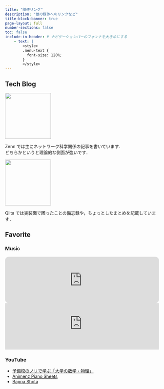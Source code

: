 ```yaml
---
title: "関連リンク"
description: "他の媒体へのリンクなど"
title-block-banner: true
page-layout: full
number-sections: false
toc: false
include-in-header: # ナビゲーションバーのフォントを大きめにする
    - text: |
        <style>
        .menu-text {
          font-size: 120%;
        }
        </style>
---
```


## Tech Blog

::: {layout="[50,50]"}

::: {#first-column}

[![](assets/images/zenn-logo.svg){width=150 fig-align="center"}](https://zenn.dev/nagayu71)

Zenn では主にネットワーク科学関係の記事を書いています．  
どちらかというと理論的な側面が強いです．

:::
::: {#second-column}

[![](assets/images/qiita-icon.png){width=150 fig-align="center"}](https://qiita.com/Nagayu71)

Qiita では実装面で困ったことの備忘録や，ちょっとしたまとめを記載しています．

:::

:::


## Favorite

::: {layout="[50,50]"}

::: {#first-column}
### Music

<iframe style="border-radius:12px" src="https://open.spotify.com/embed/playlist/6288O17c1Tf45kR6J2MBzX?utm_source=generator" width="100%" height="152" frameBorder="0" allowfullscreen="" allow="autoplay; clipboard-write; encrypted-media; fullscreen; picture-in-picture" loading="lazy"></iframe>

<iframe width="100%" height="152" src="https://www.youtube-nocookie.com/embed/h9yya-j_kjE?si=DDgqzxqZbcbX8JId" title="YouTube video player" frameborder="0" allow="accelerometer; autoplay; clipboard-write; encrypted-media; gyroscope; picture-in-picture; web-share" referrerpolicy="strict-origin-when-cross-origin" allowfullscreen></iframe>

:::

::: {#second-column}
### YouTube

- [予備校のノリで学ぶ「大学の数学・物理」](https://youtube.com/@yobinori?si=Yj-ozwJy3xaLv3c5)
- [Animenz Piano Sheets](https://youtube.com/@animenzzz?si=4j8Z3EufJ9vlUdpu)
- [Bappa Shota](https://youtube.com/@bappashota?si=UKR6GeX5riv2njUq)

:::

:::